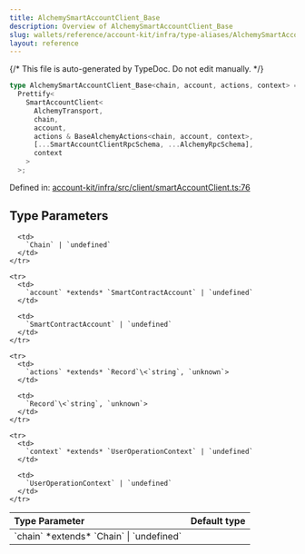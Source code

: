 ```yaml
---
title: AlchemySmartAccountClient_Base
description: Overview of AlchemySmartAccountClient_Base
slug: wallets/reference/account-kit/infra/type-aliases/AlchemySmartAccountClient_Base
layout: reference
---
```


{/* This file is auto-generated by TypeDoc. Do not edit manually. */}

```ts
type AlchemySmartAccountClient_Base<chain, account, actions, context> =
  Prettify<
    SmartAccountClient<
      AlchemyTransport,
      chain,
      account,
      actions & BaseAlchemyActions<chain, account, context>,
      [...SmartAccountClientRpcSchema, ...AlchemyRpcSchema],
      context
    >
  >;
```

Defined in: [account-kit/infra/src/client/smartAccountClient.ts:76](https://github.com/alchemyplatform/aa-sdk/blob/c1a84188d03473acac2fdb49fb7cd7fdba73169b/account-kit/infra/src/client/smartAccountClient.ts#L76)

## Type Parameters

<table>
  <thead>
    <tr>
      <th align="left">Type Parameter</th>
      <th align="left">Default type</th>
    </tr>
  </thead>

  <tbody>
    <tr>
      <td>
        `chain` *extends* `Chain` | `undefined`
      </td>

      <td>
        `Chain` | `undefined`
      </td>
    </tr>

    <tr>
      <td>
        `account` *extends* `SmartContractAccount` | `undefined`
      </td>

      <td>
        `SmartContractAccount` | `undefined`
      </td>
    </tr>

    <tr>
      <td>
        `actions` *extends* `Record`\<`string`, `unknown`>
      </td>

      <td>
        `Record`\<`string`, `unknown`>
      </td>
    </tr>

    <tr>
      <td>
        `context` *extends* `UserOperationContext` | `undefined`
      </td>

      <td>
        `UserOperationContext` | `undefined`
      </td>
    </tr>

  </tbody>
</table>
